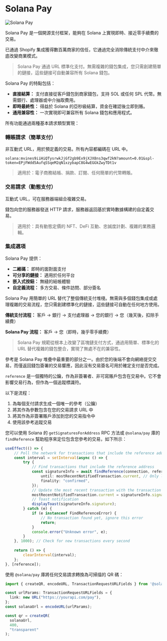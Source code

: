 
# Solana Pay

![Solana Pay](/graphics/course-banners/solana-pay.png)

Solana Pay 是一個開源支付框架，能夠在 Solana 上實現即時、接近零手續費的交易。

已通過 Shopify 集成獲得數百萬商家的信任，它通過完全消除傳統支付中介來徹底改變商業模式。

> Solana Pay 通過 URL 標準化支付。無需複雜的錢包集成，您只需創建簡單的鏈接，這些鏈接可自動兼容所有 Solana 錢包。

<ArticleSection name="核心功能" id="core-functionalities" level="h2" />

Solana Pay 的特點包括：
- **直接結算：** 支付直接從客戶錢包到商家錢包，支持 SOL 或任何 SPL 代幣。無需銀行、處理器或中介抽取費用。
- **即時最終性：** 得益於 Solana 的亞秒級結算，資金在確認後立即到賬。
- **通用兼容性：** 一次實現即可兼容所有 Solana 錢包和應用程式。

所有功能通過兩種基本請求類型實現：

### 轉賬請求（簡單支付）

非互動式 URL，用於預定義的交易。所有內容都編碼在 URL 中。

```
solana:mvines9iiHiQTysrwkJjGf2gb9Ex9jXJX8ns3qwf2kN?amount=0.01&spl-token=EPjFWdd5AufqSSqeM2qN1xzybapC8G4wEGGkZwyTDt1v
```

> 適用於：電子商務結帳、捐款、訂閱、任何簡單的代幣轉賬。

### 交易請求（動態支付）

互動式 URL，可在服務器端組合複雜交易。

錢包向您的服務器發送 HTTP 請求，服務器返回基於實時數據構建的自定義交易。

> 適用於：具有動態定價的 NFT、DeFi 互動、忠誠度計劃、複雜的業務邏輯。

### 集成選項

Solana Pay 提供：
- **二維碼：** 即時的面對面支付
- **可分享的鏈接：** 適用於任何平台
- **嵌入式按鈕：** 無縫的結帳體驗
- **自定義流程：** 多方交易、條件訪問、部分簽名

<ArticleSection name="為什麼重要" id="why-it-matters" level="h2" />

Solana Pay 用簡單的 URL 替代了整個傳統支付堆棧。無需與多個錢包集成或處理複雜的交易流程，您只需創建標準化的鏈接，這些鏈接可自動在任何地方使用。

**傳統支付流程：** 客戶 → 銀行 → 支付處理器 → 您的銀行 → 您（幾天後，扣除手續費）

**Solana Pay 流程：** 客戶 → 您（即時，幾乎零手續費）

> Solana Pay 規範從根本上改變了區塊鏈支付方式，通過用簡單、標準化的 URL 替代複雜的錢包整合，實現了無處不在的兼容性。

<ArticleSection name="Reference" id="reference" level="h2" />

參考是 Solana Pay 堆疊中最重要的部分之一。由於您的後端不會向網絡提交交易，而僅返回錢包簽署的交易響應，因此沒有交易簽名可用於確定支付是否完成。

`reference` 是一個獨特的公鑰，作為非簽署者、非可寫賬戶包含在交易中。它不會影響交易行為，但作為一個追蹤標識符。

以下是流程：
1. 為每個支付請求生成一個唯一的參考（公鑰）
2. 將其作為參數包含在您的交易請求 URL 中
3. 將其作為非簽署賬戶添加到您的交易指令中
4. 使用該參考追蹤交易

您可以使用 Solana 的 `getSignaturesForAddress` RPC 方法或 `@solana/pay` 庫的 `findReference` 幫助程序來定位包含您參考的交易，如下所示：

```ts
useEffect(() => {
    // Poll the network for transactions that include the reference address
    const interval = setInterval(async () => {
        try {
            // Find transactions that include the reference address
            const signatureInfo = await findReference(connection, reference, {
                until: mostRecentNotifiedTransaction.current, // Only look for transactions after the most recent one we've found
                finality: "confirmed",
            });
            // Update the most recent transaction with the transaction we just found
            mostRecentNotifiedTransaction.current = signatureInfo.signature;
            // Toast notification
            displayToast(signatureInfo.signature);
        } catch (e) {
            if (e instanceof FindReferenceError) {
                // No transaction found yet, ignore this error
                return;
            }
            console.error("Unknown error", e);
        }
    }, 1000); // Check for new transactions every second
    
    return () => {
        clearInterval(interval);
    };
}, [reference]);
```

<ArticleSection name="QR Code Generation" id="qr-code-generation" level="h2" />

使用 `@solana/pay` 庫將任何交易請求轉換為可掃描的 QR 碼：

```ts
import { createQR, encodeURL, TransactionRequestURLFields } from '@solana/pay'; 

const urlParams: TransactionRequestURLFields = {
  link: new URL("https://yourapi.com/pay"),
};
const solanaUrl = encodeURL(urlParams);

const qr = createQR(
  solanaUrl,
  400,
  "transparent"
);
```